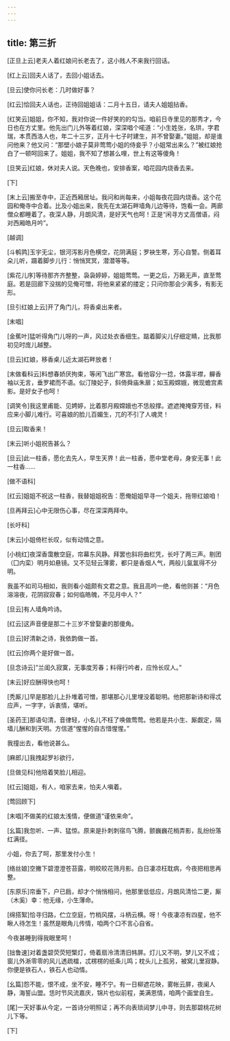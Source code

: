 ```yaml
---
---
---
```

title: 第三折
---

[正旦上云]老夫人着红娘问长老去了，这小贱人不来我行回话。

[红上云]回夫人话了，去回小姐话去。

[旦云]使你问长老：几时做好事？

[红云]恰回夫人话也，正待回姐姐话：二月十五日，请夫人姐姐拈香。

[红笑云]姐姐，你不知，我对你说一件好笑的的勾当。咱前日寺里见的那秀才，今日也在方丈里。他先出门儿外等着红娘，深深唱个喏道：“小生姓张，名珙，字君瑞，本贯西洛人也，年二十三岁，正月十七子时建生，并不曾娶妻。”姐姐，却是谁问他来？他又问：“那壁小娘子莫非莺莺小姐的侍妾乎？小姐常出来么？”被红娘抢白了一顿呵回来了。姐姐，我不知了想甚么哩，世上有这等傻角！

[旦笑云]红娘，休对夫人说。天色晚也，安排香案，咱花园内烧香去来。

[下]

[末上云]搬至寺中，正近西厢居址。我问和尚每来，小姐每夜花园内烧香。这个花园和俺寺中合着。比及小姐出来，我先在太湖石畔墙角儿边等待，饱看一会。两廊僧众都睡着了。夜深人静，月朗风清，是好天气也呵！正是“闲寻方丈高僧语，闷对西厢皓月吟”。

[越调]

[斗鹌鹑]玉宇无尘，银河泻影月色横空，花阴满庭；罗袂生寒，芳心自警。侧着耳朵儿听，蹑着脚步儿行：悄悄冥冥，潜潜等等。

[紫花儿序]等待那齐齐整整，袅袅婷婷，姐姐莺莺。一更之后，万籁无声，直至莺庭。若是回廊下没揣的见俺可憎，将他来紧紧的搂定；只问你那会少离多，有影无形。

[旦引红娘上云]开了角门儿，将香桌出来者。

[末唱]

[金蕉叶]猛听得角门儿呀的一声，风过处衣香细生。踮着脚尖儿仔细定睛，比我那初见时庞儿越整。

[旦云]红娘，移香桌儿近太湖石畔放者！

[末做看科云]料想春娇厌拘束，等闲飞出广寒宫。看他容分一捻，体露半襟，軃香袖以无言，垂罗裙而不语。似汀陵妃子，斜倚舜庙朱扉；如玉殿嫦娥，微现蟾宫素影。是好女子也呵！

[调笑令]我这里甫能、见娉婷，比着那月殿嫦娥也不恁般撑。遮遮掩掩穿芳径，料应来小脚儿难行。可喜娘的脸儿百媚生，兀的不引了人魂灵！

[旦云]取香来！

[末云]听小姐祝告甚么？

[旦云]此一柱香，愿化去先人，早生天界！此一柱香，愿中堂老母，身安无事！此一柱香……

[做不语科]

[红云]姐姐不祝这一柱香，我替姐姐祝告：愿俺姐姐早寻一个姐夫，拖带红娘咱！

[旦再拜云]心中无限伤心事，尽在深深两拜中。

[长吁科]

[末云]小姐倚栏长叹，似有动情之意。

[小桃红]夜深香霭散空庭，帘幕东风静。拜罢也斜将曲栏凭，长吁了两三声。剔团（囗内栾）明月如悬镜。又不见轻云薄雾，都只是香烟人气，两般儿氤氲得不分明。

我虽不如司马相如，我则看小姐颇有文君之意。我且高吟一绝，看他则甚：“月色溶溶夜，花阴寂寂春；如何临皓魄，不见月中人？”

[旦云]有人墙角吟诗。

[红云]这声音便是那二十三岁不曾娶妻的那傻角。

[旦云]好清新之诗，我依韵做一首。

[红云]你两个是好做一首。

[旦念诗云]”兰闺久寂寞，无事度芳春；料得行吟者，应怜长叹人。”

[末云]好应酬得快也呵！

[秃厮儿]早是那脸儿上扑堆着可憎，那堪那心儿里埋没着聪明。他把那新诗和得忒应声，一字字，诉衷情，堪听。

[圣药王]那语句清，音律轻，小名儿不枉了唤做莺莺。他若是共小生、厮觑定，隔墙儿酬和到天明。方信道“惺惺的自古惜惺惺。”

我撞出去，看他说甚么。

[麻郎儿]我拽起罗衫欲行，

[旦做见科]他陪着笑脸儿相迎。

[红云]姐姐，有人，咱家去来，怕夫人嗔着。

[莺回顾下]

[末唱]不做美的红娘太浅情，便做道“谨依来命”。

[幺篇]我忽听、一声、猛惊。原来是扑刺刺宿鸟飞腾，颤巍巍花梢弄影，乱纷纷落红满径。

小姐，你去了呵，那里发付小生！

[络丝娘]空撇下碧澄澄苍苔露，明皎皎花筛月影。白日凄凉枉耽病，今夜把相思再整。

[东原乐]帘垂下，户已扃，却才个悄悄相问，他那里低低应，月朗风清恰二更，厮（木奚）幸：他无缘，小生薄命。

[绵搭絮]恰寻归路，伫立空庭，竹梢风摆，斗柄云横。呀！今夜凄凉有四星，他不瞅人待怎生！虽然是眼角儿传情，咱两个口不言心自省。

今夜甚睡到得我眼里呵！

[拙鲁速]对着盏碧荧荧短檠灯，倚着扇泠清清旧帏屏。灯儿又不明，梦儿又不成；窗儿外淅零零的风儿透疏檑，忒楞楞的纸条儿鸣；枕头儿上孤另，被窝儿里寂静。你便是铁石人，铁石人也动情。

[幺篇]怨不能，恨不成，坐不安，睡不宁。有一日柳遮花映，雾帐云屏，夜阑人静，海誓山盟。恁时节风流嘉庆，锦片也似前程，美满恩情，咱两个画堂自生。

[尾]一天好事从今定，一首诗分明照证；再不向表琐闼梦儿中寻，则去那碧桃花树儿下等。

[下]
